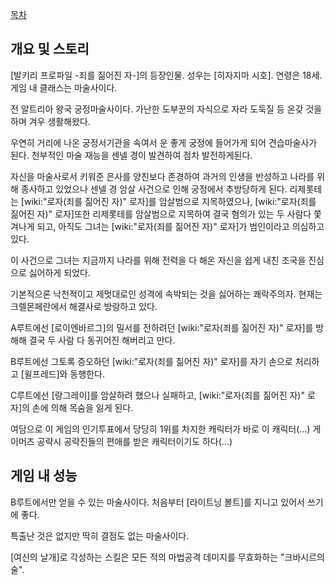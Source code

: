 [[목차]]


== 개요 및 스토리 ==
[발키리 프로파일 -죄를 짊어진 자-]의 등장인물. 성우는 [히자지마 시호]. 
연령은 18세. 게임 내 클래스는 마술사이다.

전 알트리아 왕국 궁정마술사이다. 가난한 도부꾼의 자식으로 자라 도둑질 등 온갖 것을하며 겨우 생활해왔다. 

우연히 거리에 나온 궁정서기관을 속여서 운 좋게 궁정에 들어가게 되어 견습마술사가 된다. 
천부적인 마술 재능을 센넬 경이 발견하여 점차 발전하게된다.
 
자신을 마술사로서 키워준 은사를 양친보다 존경하여 과거의 인생을 반성하고 나라를 위해 종사하고 있었으나 센넬 경 암살 사건으로 인해 궁정에서 추방당하게 된다.
리제롯테는 [wiki:"로자(죄를 짊어진 자)" 로자]를 암살범으로 지목하였으나, [wiki:"로자(죄를 짊어진 자)" 로자]또한 리제롯테를 암살범으로 지목하여 결국 혐의가 있는 두 사람다 쫓겨나게 되고, 아직도 그녀는 [wiki:"로자(죄를 짊어진 자)" 로자]가 범인이라고 의심하고 있다.

이 사건으로 그녀는 지금까지 나라를 위해 전력을 다 해온 자신을 쉽게 내친 조국을 진심으로 싫어하게 되었다.

기본적으론 낙천적이고 제멋대로인 성격에 속박되는 것을 싫어하는 쾌락주의자. 현재는 크렐몬페란에서 해결사로 방랑하고 있다.

A루트에선 [로이엔바르그]의 밀서를 전하려던 [wiki:"로자(죄를 짊어진 자)" 로자]를 방해해 결국 두 사람 다 동귀어진 해버리고 만다.

B루트에선 그토록 증오하던 [wiki:"로자(죄를 짊어진 자)" 로자]를 자기 손으로 처리하고 [윌프레드]와 동행한다.

C루트에선 [랑그레이]를 암살하려 했으나 실패하고, [wiki:"로자(죄를 짊어진 자)" 로자]의 손에 의해 목숨을 잃게 된다.

여담으로 이 게임의 인기투표에서 당당히 1위를 차지한 캐릭터가 바로 이 캐릭터(...)
게이머즈 공략시 공략진들의 편애를 받은 캐릭터이기도 하다(...)

== 게임 내 성능 ==
B루트에서만 얻을 수 있는 마술사이다. 처음부터 [라이트닝 볼트]를 지니고 있어서 쓰기에 좋다.

특출난 것은 없지만 딱히 결점도 없는 마술사이다.

[여신의 날개]로 각성하는 스킬은 모든 적의 마법공격 데미지를 무효화하는 "크바시르의 술".
